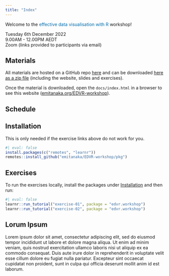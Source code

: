```yaml
---
title: "Index"
---
```


Welcome to the [effective data visualisation with R]{style="color:#006DAE;"} workshop!


<i class="fas fa-calendar" style="width:40px;"></i>  Tuesday 6th December 2022  
<i class="fas fa-clock" style="width:40px;"></i>   9.00AM - 12.00PM AEDT  
<i class="fas fa-map-pin" style="width:40px;"></i>  Zoom (links provided to participants via email)

## Materials

All materials are hosted on a GitHub repo [here](https://github.com/emitanaka/EDVR-workshop) and can be downloaded [here as a zip file](https://github.com/emitanaka/EDVR-workshop/archive/refs/heads/master.zip) (including the website, slides and exercises).

Once the material is downloaded, open the `docs/index.html` in a browser to see this website ([emitanaka.org/EDVR-workshop](https://emitanaka.org/EDVR-workshop/)). 



## Schedule


## Installation

This is only needed if the exercise links above do not work for you.

```r
#| eval: false
install.packages(c("remotes", "learnr"))
remotes::install_github("emitanaka/EDVR-workshop/pkg")
```


## Exercises 


To run the exercises locally, install the packages under [Installation](#installation) and then run:

```r
#| eval: false
learnr::run_tutorial("exercise-01", package = "edvr.workshop")
learnr::run_tutorial("exercise-02", package = "edvr.workshop")
```

## Lorum Ipsum

Lorem ipsum dolor sit amet, consectetur adipiscing elit, sed do eiusmod tempor incididunt ut labore et dolore magna aliqua. Ut enim ad minim veniam, 
quis nostrud exercitation ullamco laboris nisi ut aliquip ex ea commodo consequat. Duis aute irure dolor in reprehenderit in voluptate velit esse cillum 
dolore eu fugiat nulla pariatur. Excepteur sint occaecat cupidatat non proident, sunt in culpa qui officia deserunt mollit anim id est laborum.

